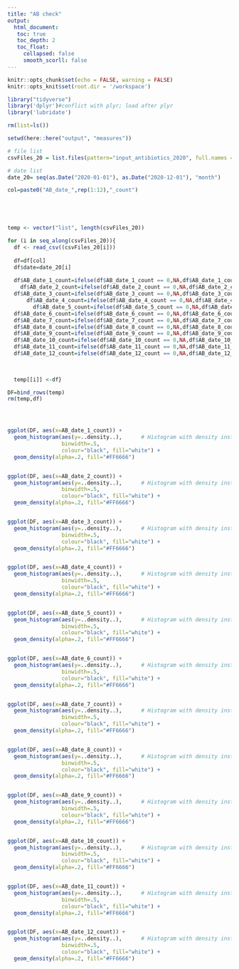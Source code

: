 ```yaml
---
title: "AB check"
output: 
  html_document:
   toc: true
   toc_depth: 2
   toc_float:
     collapsed: false
     smooth_scorll: false
---
```


```r
knitr::opts_chunk$set(echo = FALSE, warning = FALSE)
knitr::opts_knit$set(root.dir = '/workspace')
```

```r
library("tidyverse") 
library('dplyr')#conflict with plyr; load after plyr
library('lubridate')

rm(list=ls())

setwd(here::here("output", "measures"))

# file list
csvFiles_20 = list.files(pattern="input_antibiotics_2020", full.names = FALSE)

# date list
date_20= seq(as.Date("2020-01-01"), as.Date("2020-12-01"), "month")

col=paste0("AB_date_",rep(1:12),"_count")





temp <- vector("list", length(csvFiles_20))

for (i in seq_along(csvFiles_20)){
  df <- read_csv((csvFiles_20[i]))
  
  df=df[col]
  df$date=date_20[i]
  
  df$AB_date_1_count=ifelse(df$AB_date_1_count == 0,NA,df$AB_date_1_count)
    df$AB_date_2_count=ifelse(df$AB_date_2_count == 0,NA,df$AB_date_2_count)
  df$AB_date_3_count=ifelse(df$AB_date_3_count == 0,NA,df$AB_date_3_count)
      df$AB_date_4_count=ifelse(df$AB_date_4_count == 0,NA,df$AB_date_4_count)
        df$AB_date_5_count=ifelse(df$AB_date_5_count == 0,NA,df$AB_date_5_count)
  df$AB_date_6_count=ifelse(df$AB_date_6_count == 0,NA,df$AB_date_6_count)
  df$AB_date_7_count=ifelse(df$AB_date_7_count == 0,NA,df$AB_date_7_count)
  df$AB_date_8_count=ifelse(df$AB_date_8_count == 0,NA,df$AB_date_8_count)
  df$AB_date_9_count=ifelse(df$AB_date_9_count == 0,NA,df$AB_date_9_count)
  df$AB_date_10_count=ifelse(df$AB_date_10_count == 0,NA,df$AB_date_10_count)
  df$AB_date_11_count=ifelse(df$AB_date_11_count == 0,NA,df$AB_date_11_count)
  df$AB_date_12_count=ifelse(df$AB_date_12_count == 0,NA,df$AB_date_12_count)

                
  
  temp[[i]] <-df}

DF=bind_rows(temp)
rm(temp,df)




ggplot(DF, aes(x=AB_date_1_count)) + 
  geom_histogram(aes(y=..density..),      # Histogram with density instead of count on y-axis
                 binwidth=.5,
                 colour="black", fill="white") +
  geom_density(alpha=.2, fill="#FF6666") 


ggplot(DF, aes(x=AB_date_2_count)) + 
  geom_histogram(aes(y=..density..),      # Histogram with density instead of count on y-axis
                 binwidth=.5,
                 colour="black", fill="white") +
  geom_density(alpha=.2, fill="#FF6666") 


ggplot(DF, aes(x=AB_date_3_count)) + 
  geom_histogram(aes(y=..density..),      # Histogram with density instead of count on y-axis
                 binwidth=.5,
                 colour="black", fill="white") +
  geom_density(alpha=.2, fill="#FF6666") 


ggplot(DF, aes(x=AB_date_4_count)) + 
  geom_histogram(aes(y=..density..),      # Histogram with density instead of count on y-axis
                 binwidth=.5,
                 colour="black", fill="white") +
  geom_density(alpha=.2, fill="#FF6666") 


ggplot(DF, aes(x=AB_date_5_count)) + 
  geom_histogram(aes(y=..density..),      # Histogram with density instead of count on y-axis
                 binwidth=.5,
                 colour="black", fill="white") +
  geom_density(alpha=.2, fill="#FF6666") 


ggplot(DF, aes(x=AB_date_6_count)) + 
  geom_histogram(aes(y=..density..),      # Histogram with density instead of count on y-axis
                 binwidth=.5,
                 colour="black", fill="white") +
  geom_density(alpha=.2, fill="#FF6666") 


ggplot(DF, aes(x=AB_date_7_count)) + 
  geom_histogram(aes(y=..density..),      # Histogram with density instead of count on y-axis
                 binwidth=.5,
                 colour="black", fill="white") +
  geom_density(alpha=.2, fill="#FF6666") 


ggplot(DF, aes(x=AB_date_8_count)) + 
  geom_histogram(aes(y=..density..),      # Histogram with density instead of count on y-axis
                 binwidth=.5,
                 colour="black", fill="white") +
  geom_density(alpha=.2, fill="#FF6666") 


ggplot(DF, aes(x=AB_date_9_count)) + 
  geom_histogram(aes(y=..density..),      # Histogram with density instead of count on y-axis
                 binwidth=.5,
                 colour="black", fill="white") +
  geom_density(alpha=.2, fill="#FF6666") 


ggplot(DF, aes(x=AB_date_10_count)) + 
  geom_histogram(aes(y=..density..),      # Histogram with density instead of count on y-axis
                 binwidth=.5,
                 colour="black", fill="white") +
  geom_density(alpha=.2, fill="#FF6666") 


ggplot(DF, aes(x=AB_date_11_count)) + 
  geom_histogram(aes(y=..density..),      # Histogram with density instead of count on y-axis
                 binwidth=.5,
                 colour="black", fill="white") +
  geom_density(alpha=.2, fill="#FF6666") 


ggplot(DF, aes(x=AB_date_12_count)) + 
  geom_histogram(aes(y=..density..),      # Histogram with density instead of count on y-axis
                 binwidth=.5,
                 colour="black", fill="white") +
  geom_density(alpha=.2, fill="#FF6666") 

  
```

